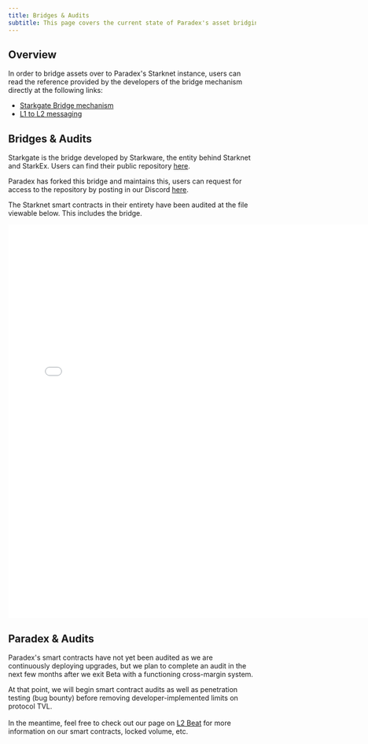 ```yaml
---
title: Bridges & Audits
subtitle: This page covers the current state of Paradex's asset bridging architecture
---
```


## Overview

In order to bridge assets over to Paradex's Starknet instance, users can read the reference provided by the developers of the bridge mechanism directly at the following links:

* [Starkgate Bridge mechanism](https://docs.starknet.io/documentation/architecture_and_concepts/L1-L2_Communication/token-bridge/)
* [L1 to L2 messaging](https://docs.starknet.io/documentation/architecture_and_concepts/L1-L2_Communication/messaging-mechanism/)

## Bridges & Audits

Starkgate is the bridge developed by Starkware, the entity behind Starknet and StarkEx. Users can find their public repository [here](https://github.com/starknet-io/starkgate-contracts/tree/main/src/starkware/starknet/apps/starkgate).

Paradex has forked this bridge and maintains this, users can request for access to the repository by posting in our Discord [here](https://discord.gg/paradex).

The Starknet smart contracts in their entirety have been audited at the file viewable below. This includes the bridge.

<embed src="../../../assets/Starknet_Core_Summary_Report_Sept_2022.pdf" type="application/pdf" width="750" height="800"/>

## Paradex & Audits

Paradex's smart contracts have not yet been audited as we are continuously deploying upgrades, but we plan to complete an audit in the next few months after we exit Beta with a functioning cross-margin system.

At that point, we will begin smart contract audits as well as penetration testing (bug bounty) before removing developer-implemented limits on protocol TVL.\
\
In the meantime, feel free to check out our page on [L2 Beat](https://l2beat.com/scaling/projects/paradex) for more information on our smart contracts, locked volume, etc.
